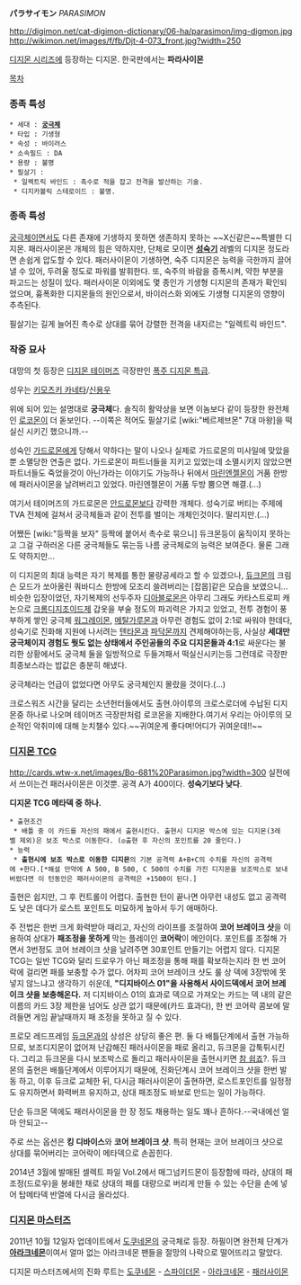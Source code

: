 '''パラサイモン''' ''PARASIMON''

http://digimon.net/cat-digimon-dictionary/06-ha/parasimon/img-digmon.jpg http://wikimon.net/images/f/fb/Djt-4-073_front.jpg?width=250

[[디지몬 시리즈]]에 등장하는 디지몬. 한국판에서는 '''파라사이몬'''

[[목차]]
=== 종족 특성 ===
 * 세대 : '''[[궁극체]]'''
 * 타입 : 기생형
 * 속성 : 바이러스
 * 소속필드 : DA
 * 용량 : 불명
 * 필살기 : 
  * 일렉트릭 바인드 : 촉수로 적을 잡고 전격을 발산하는 기술.
  * 디지카볼릭 스테로이드 : 불명.

=== 종족 특성 ===
[[궁극체]]이면서도 다른 존재에 기생하지 못하면 생존하지 못하는 ~~X신같은~~특별한 디지몬. 패러사이몬은 개체의 힘은 약하지만, 단체로 모이면 '''[[성숙기]]''' 레벨의 디지몬 정도라면 손쉽게 압도할 수 있다. 패러사이몬이 기생하면, 숙주 디지몬은 능력을 극한까지 끌어낼 수 있어, 두려울 정도로 파워를 발휘한다. 또, 숙주의 바람을 증폭시켜, 약한 부분을 파고드는 성질이 있다. 패러사이몬 이외에도 몇 종인가 기생형 디지몬의 존재가 확인되었으며, 흉폭화한 디지몬들의 원인으로서, 바이러스화 외에도 기생형 디지몬의 영향이 추측된다.

필살기는 길게 늘어진 촉수로 상대를 묶어 강렬한 전격을 내지르는 "일렉트릭 바인드".

=== 작중 묘사 ===
대망의 첫 등장은 [[디지몬 테이머즈]] 극장판인 [[폭주 디지몬 특급]].

성우는 [[키모츠키 카네타]]/[[신용우]]

위에 되어 있는 설명대로 '''궁극체'''다. 솔직히 활약상을 보면 이놈보다 같이 등장한 완전체인 [[로코몬]]이 더 돋보인다. --이쪽은 적어도 필살기로 [wiki:"베르제브몬" 7대 마왕]을 떡실신 시키긴 했으니까.--

성숙인 [[가드로몬]]에게 당해서 약하다는 말이 나오나 실제로 가드로몬의 미사일에 맞았을뿐 소멸당한 연출은 없다. 가드로몬이 파트너들을 지키고 있었는데 소멸시키지 않았으면 파트너들도 죽었을것이 아닌가라는 이야기도 가능하나 뒤에서 [[마린엔젤몬]]이 거품 한방에 패러사이몬을 날려버리고 있었다. 마린엔젤몬이 거품 두방 뿜으면 해결.(...)

여기서 테이머즈의 가드로몬은 [[안드로몬]]보다 강력한 개체다. 성숙기로 버티는 주제에 TVA 전체에 걸쳐서 궁극체들과 같이 전투를 벌이는 개체인것이다. 딸리지만.(...)

어쨌든 [wiki:"등짝을 보자" 등짝에 붙어서 촉수로 묶으니] 듀크몬등이 움직이지 못하는고 그걸 구하러온 다른 궁극체들도 묶는등 나름 궁극체로의 능력은 보여준다. 물론 그래도 약하지만...

이 디지몬의 최대 능력은 자기 복제를 통한 물량공세라고 할 수 있겠으나, [[듀크몬]]의 크림슨 모드가 쏘아올린 쿼바디스 한방에 모조리 쓸려버리는 [잡몹]같은 모습을 보였으니...비슷한 입장이었던, 자기복제의 선두주자 [[디아블로몬]]은 아무리 그래도  카타스트로피 캐논으로 [[크롬디지조이드]]제 갑옷을 부술 정도의 파괴력은 가지고 있었고, 전투 경험이 풍부하게 쌓인 궁극체 [[워그레이몬]], [[메탈가루몬]]과 아무런 경험도 없이 2:1로 싸워야 한데다, 성숙기로 진화해 지원에 나서려는 [[텐타몬]]과 [[파닥몬]]까지 견제해야하는등, 사실상 '''세대만 궁극체이지 경험도 뭣도 없는 상태에서 주인공들의 주요 디지몬들과 4:1'''로 싸운다는 불리한 상황에서도 궁극체 둘을 일방적으로 두들겨패서 떡실신시키는등 그런데로 극장판 최종보스라는 밥값은 충분히 해냈다.

궁극체라는 언급이 없었다면 아무도 궁극체인지 몰랐을 것이다.(...)

크로스워즈 시간을 달리는 소년헌터들에서도 출현.아이루의 크로스로더에 수납된 디지몬중 하나로 나오며 테이머즈 극장판처럼 로코몬을 지배한다.여기서 우리는 아이루의 모순적인 악취미에 대해 눈치챌수 있다.~~귀여운게 좋다며!어디가 귀여운데!!~~

=== [[디지몬 TCG]] ===
http://cards.wtw-x.net/images/Bo-681%20Parasimon.jpg?width=300
실전에서 쓰이는건 패러사이몬은 이것뿐. 공격 A가 400이다. '''성숙기보다 낮다'''.

'''디지몬 TCG 메타덱 중 하나.'''

 * 출현조건
  * 배틀 중 이 카드를 자신의 패에서 출현시킨다. 출현시 디지몬 박스에 있는 디지몬(3레벨 제외)은 보조 박스로 이동한다. (◎출현 후 자신의 포인트를 20 줄인다.)
 * 능력
  * '''출현시에 보조 박스로 이동한 디지몬'''의 기본 공격력 A+B+C의 수치를 자신의 공격력에 +한다.[*해설 만약에 A 500, B 500, C 500의 수치를 가진 디지몬을 보조박스로 보내버렸다면 이 턴동안은 패러사이몬의 공격력은 +1500이 된다.]

출현은 쉽지만, 그 후 컨트롤이 어렵다. 출현한 턴이 끝나면 아무런 내성도 없고 공격력도 낮은 데다가 로스트 포인트도 미묘하게 높아서 두기 애매하다.

주 전법은 한번 크게 화력받아 때리고, 자신의 라이프를 조절하여 '''코어 브레이크 샷'''을 이용하여 상대가 '''패조정을 못하게''' 막는 플레이인 '''코어락'''이 메인이다. 포인트를 조절해 가면서 3번정도 코어 브레이크 샷을 날려주면 30포인트 만들기는 어렵지 않다. 디지몬 TCG는 일반 TCG와 달리 드로우가 아닌 패조정을 통해 패를 확보하는지라 한 번 코어락에 걸리면 패를 보충할 수가 없다. 어차피 코어 브레이크 샷도 룰 상 덱에 3장밖에 못 넣지 않느냐고 생각하기 쉬운데, '''"디지바이스 01"을 사용해서 사이드덱에서 코어 브레이크 샷을 보충해온다.''' 저 디지바이스 01의 효과로 덱으로 가져오는 카드는 덱 내의 같은 이름의 카드 3장 제한을 넘어도 상관 없기 때문에(카드 효과다), 한 번 코어락 콤보에 말려들면 게임 끝날때까지 패 조정을 못하고 질 수 있다.
 
프로모 레드프레임 [[듀크몬]]과의 상성은 상당히 좋은 편. 둘 다 배틀단계에서 출현 가능하므로, 보조디지몬이 없어져 난감해진 패러사이몬을 패로 올리고, 듀크몬을 갑툭튀시킨다. 그리고 듀크몬을 다시 보조박스로 돌리고 패러사이몬을 출현시키면 [[참 쉽죠]]?. 듀크몬의 출현은 배틀단계에서 이루어지기 때문에, 진화단계시 코어 브레이크 샷을 한번 발동 하고, 이후 듀크로 교체한 뒤, 다시금 패러사이몬이 출현하면, 로스트포인트를 일정정도 유지하면서 화력버프 유지하고, 상대 패조정도 바보로 만드는 일이 가능하다. 

단순 듀크몬 덱에도 패러사이몬을 한 장 정도 채용하는 일도 꽤나 흔하다.--국내에선 얼마 안되고--

주로 쓰는 옵션은 '''킹 디바이스'''와 '''코어 브레이크 샷'''. 특히 현재는 코어 브레이크 샷으로 상대를 묶어버리는 코어락이 메타덱으로 손꼽힌다.

2014년 3월에 발매된 셀렉트 파일 Vol.2에서 매그넘키드몬이 등장함에 따라, 상대의 패조정(드로우)을 봉쇄한 채로 상대의 패를 대량으로 버리게 만들 수 있는 수단을 손에 넣어 탑메타덱 반열에 다시금 올라섰다.

=== [[디지몬 마스터즈]] ===
2011년 10월 12일자 업데이트에서 [[도쿠네몬]]의 궁극체로 등장. 하필이면 완전체 단계가 '''[[아라크네몬]]'''이여서 얼마 없는 아라크네몬 팬들을 절망의 나락으로 떨어뜨리고 말았다.

디지몬 마스터즈에서의 진화 루트는 [[도쿠네몬]] - [[스파이더몬]] - [[아라크네몬]] - [[패러사이몬]]
